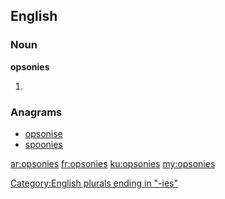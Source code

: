 ==English==

===Noun===
'''opsonies''' {{p}}

# {{plural of|opsony|lang=en}}

===Anagrams===
* [[opsonise#English|opsonise]]
* [[spoonies#English|spoonies]]

[[Category:English plurals ending in "-ies"]]

[[ar:opsonies]]
[[fr:opsonies]]
[[ku:opsonies]]
[[my:opsonies]]